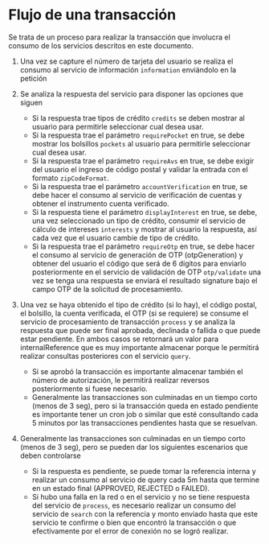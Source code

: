 # Flujo de una transacción

Se trata de un proceso para realizar la transacción que involucra el consumo de los servicios descritos en este documento.

1. Una vez se capture el número de tarjeta del usuario se realiza el consumo al servicio de información `information` enviándolo en la petición

2. Se analiza la respuesta del servicio para disponer las opciones que siguen
    * Si la respuesta trae tipos de crédito `credits` se deben mostrar al usuario para permitirle seleccionar cual desea usar.
    * Si la respuesta trae el parámetro `requirePocket` en true, se debe mostrar los bolsillos `pockets` al usuario para permitirle seleccionar cual desea usar.
    * Si la respuesta trae el parámetro `requireAvs` en true, se debe exigir del usuario el ingreso de código postal y validar la entrada con el formato `zipCodeFormat`.
    * Si la respuesta trae el parámetro `accountVerification` en true, se debe hacer el consumo al servicio de verificación de cuentas y obtener el instrumento cuenta verificado.
    * Si la respuesta tiene el parámetro `displayInterest` en true, se debe, una vez seleccionado un tipo de crédito, consumir el servicio de cálculo de intereses `interests` y mostrar al usuario la respuesta, así cada vez que el usuario cambie de tipo de crédito.
    * Si la respuesta trae el parámetro `requireOtp` en true, se debe hacer el consumo al servicio de generación de OTP (otpGeneration) y obtener del usuario el código que será de 6 dígitos para enviarlo posteriormente en el servicio de validación de OTP `otp/validate` una vez se tenga una respuesta se enviará el resultado signature bajo el campo OTP de la solicitud de procesamiento.

3. Una vez se haya obtenido el tipo de crédito (si lo hay), el código postal, el bolsillo, la cuenta verificada, el OTP (si se requiere) se consume el servicio de procesamiento de transacción `process` y se analiza la respuesta que puede ser final aprobada, declinada o fallida o que puede estar pendiente. En ambos casos se retornará un valor para internalReference que es muy importante almacenar porque le permitirá realizar consultas posteriores con el servicio `query`.
    * Si se aprobó la transacción es importante almacenar también el número de autorización, le permitirá realizar reversos posteriormente si fuese necesario.
    * Generalmente las transacciones son culminadas en un tiempo corto (menos de 3 seg), pero si la transacción queda en estado pendiente es importante tener un cron job o similar que esté consultando cada 5 minutos por las transacciones pendientes hasta que se resuelvan.

4. Generalmente las transacciones son culminadas en un tiempo corto (menos de 3 seg), pero se pueden dar los siguientes escenarios que deben controlarse
    * Si la respuesta es pendiente, se puede tomar la referencia interna y realizar un consumo al servicio de query cada 5m hasta que termine en un estado final (APPROVED, REJECTED o FAILED).
    * Si hubo una falla en la red o en el servicio y no se tiene respuesta del servicio de `process`, es necesario realizar un consumo del servicio de `search` con la referencia y monto enviado hasta que este servicio te confirme o bien que encontró la transacción o que efectivamente por el error de conexión no se logró realizar.
